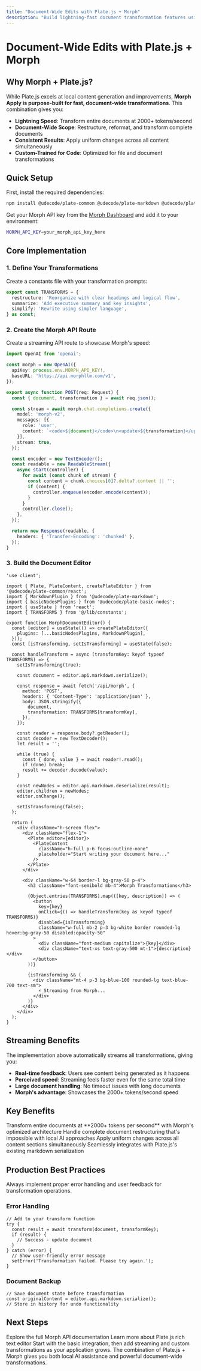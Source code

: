 ```yaml
---
title: "Document-Wide Edits with Plate.js + Morph"
description: "Build lightning-fast document transformation features using Morph Apply with Plate.js rich text editors"
---
```


# Document-Wide Edits with Plate.js + Morph

## Why Morph + Plate.js?

While Plate.js excels at local content generation and improvements, **Morph Apply is purpose-built for fast, document-wide transformations**. This combination gives you:

- **Lightning Speed**: Transform entire documents at 2000+ tokens/second
- **Document-Wide Scope**: Restructure, reformat, and transform complete documents
- **Consistent Results**: Apply uniform changes across all content simultaneously
- **Custom-Trained for Code**: Optimized for file and document transformations

## Quick Setup

First, install the required dependencies:

```bash
npm install @udecode/plate-common @udecode/plate-markdown @udecode/plate-basic-nodes
```

Get your Morph API key from the [Morph Dashboard](https://docs.morphllm.com/) and add it to your environment:

```bash
MORPH_API_KEY=your_morph_api_key_here
```

## Core Implementation

### 1. Define Your Transformations

Create a constants file with your transformation prompts:

```typescript lib/constants.ts
export const TRANSFORMS = {
  restructure: 'Reorganize with clear headings and logical flow',
  summarize: 'Add executive summary and key insights',
  simplify: 'Rewrite using simpler language',
} as const;
```

### 2. Create the Morph API Route

Create a streaming API route to showcase Morph's speed:

```typescript app/api/morph/route.ts
import OpenAI from 'openai';

const morph = new OpenAI({
  apiKey: process.env.MORPH_API_KEY!,
  baseURL: 'https://api.morphllm.com/v1',
});

export async function POST(req: Request) {
  const { document, transformation } = await req.json();

  const stream = await morph.chat.completions.create({
    model: 'morph-v2',
    messages: [{
      role: 'user',
      content: `<code>${document}</code>\n<update>${transformation}</update>`
    }],
    stream: true,
  });

  const encoder = new TextEncoder();
  const readable = new ReadableStream({
    async start(controller) {
      for await (const chunk of stream) {
        const content = chunk.choices[0]?.delta?.content || '';
        if (content) {
          controller.enqueue(encoder.encode(content));
        }
      }
      controller.close();
    },
  });

  return new Response(readable, {
    headers: { 'Transfer-Encoding': 'chunked' },
  });
}
```

### 3. Build the Document Editor

```tsx components/MorphDocumentEditor.tsx
'use client';

import { Plate, PlateContent, createPlateEditor } from '@udecode/plate-common/react';
import { MarkdownPlugin } from '@udecode/plate-markdown';
import { basicNodesPlugins } from '@udecode/plate-basic-nodes';
import { useState } from 'react';
import { TRANSFORMS } from '@/lib/constants';

export function MorphDocumentEditor() {
  const [editor] = useState(() => createPlateEditor({
    plugins: [...basicNodesPlugins, MarkdownPlugin],
  }));
  const [isTransforming, setIsTransforming] = useState(false);

  const handleTransform = async (transformKey: keyof typeof TRANSFORMS) => {
    setIsTransforming(true);
    
    const document = editor.api.markdown.serialize();
    
    const response = await fetch('/api/morph', {
      method: 'POST',
      headers: { 'Content-Type': 'application/json' },
      body: JSON.stringify({
        document,
        transformation: TRANSFORMS[transformKey],
      }),
    });

    const reader = response.body?.getReader();
    const decoder = new TextDecoder();
    let result = '';

    while (true) {
      const { done, value } = await reader!.read();
      if (done) break;
      result += decoder.decode(value);
    }
    
    const newNodes = editor.api.markdown.deserialize(result);
    editor.children = newNodes;
    editor.onChange();
    
    setIsTransforming(false);
  };

  return (
    <div className="h-screen flex">
      <div className="flex-1">
        <Plate editor={editor}>
          <PlateContent 
            className="h-full p-6 focus:outline-none"
            placeholder="Start writing your document here..."
          />
        </Plate>
      </div>

      <div className="w-64 border-l bg-gray-50 p-4">
        <h3 className="font-semibold mb-4">Morph Transformations</h3>
        
        {Object.entries(TRANSFORMS).map(([key, description]) => (
          <button
            key={key}
            onClick={() => handleTransform(key as keyof typeof TRANSFORMS)}
            disabled={isTransforming}
            className="w-full mb-2 p-3 bg-white border rounded-lg hover:bg-gray-50 disabled:opacity-50"
          >
            <div className="font-medium capitalize">{key}</div>
            <div className="text-xs text-gray-500 mt-1">{description}</div>
          </button>
        ))}

        {isTransforming && (
          <div className="mt-4 p-3 bg-blue-100 rounded-lg text-blue-700 text-sm">
            ⚡ Streaming from Morph...
          </div>
        )}
      </div>
    </div>
  );
}
```

## Streaming Benefits

The implementation above automatically streams all transformations, giving you:

- **Real-time feedback**: Users see content being generated as it happens
- **Perceived speed**: Streaming feels faster even for the same total time
- **Large document handling**: No timeout issues with long documents
- **Morph's advantage**: Showcases the 2000+ tokens/second speed

## Key Benefits

<Card title="Lightning Fast" icon="zap">
  Transform entire documents at **2000+ tokens per second** with Morph's optimized architecture
</Card>

<Card title="Document-Wide Scope" icon="file-text">
  Handle complete document restructuring that's impossible with local AI approaches
</Card>

<Card title="Consistent Results" icon="check-circle">
  Apply uniform changes across all content sections simultaneously
</Card>

<Card title="Perfect Integration" icon="puzzle">
  Seamlessly integrates with Plate.js's existing markdown serialization
</Card>

## Production Best Practices

<Warning>
  Always implement proper error handling and user feedback for transformation operations.
</Warning>

### Error Handling

```tsx
// Add to your transform function
try {
  const result = await transform(document, transformKey);
  if (result) {
    // Success - update document
  }
} catch (error) {
  // Show user-friendly error message
  setError('Transformation failed. Please try again.');
}
```

### Document Backup

```tsx
// Save document state before transformation
const originalContent = editor.api.markdown.serialize();
// Store in history for undo functionality
```

## Next Steps

<CardGroup cols={2}>
  <Card title="Morph API Reference" icon="book" href="https://docs.morphllm.com/">
    Explore the full Morph API documentation
  </Card>
  
  <Card title="Plate.js Documentation" icon="edit" href="https://platejs.org/">
    Learn more about Plate.js rich text editor
  </Card>
</CardGroup>

<Tip>
  Start with the basic integration, then add streaming and custom transformations as your application grows. The combination of Plate.js + Morph gives you both local AI assistance and powerful document-wide transformations.
</Tip> 